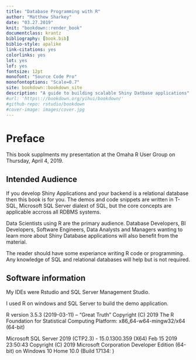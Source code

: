 ```yaml
--- 
title: "Database Programming with R"
author: "Matthew Sharkey"
date: "03.27.2019"
knit: "bookdown::render_book"
documentclass: krantz
bibliography: [book.bib]
biblio-style: apalike
link-citations: yes
colorlinks: yes
lot: yes
lof: yes
fontsize: 12pt
monofont: "Source Code Pro"
monofontoptions: "Scale=0.7"
site: bookdown::bookdown_site
description: "A guide to building scalable Shiny Datbase applications"
#url: 'https\://bookdown.org/yihui/bookdown/'
#github-repo: rstudio/bookdown
#cover-image: images/cover.jpg
---
```




# Preface {-}


This book supplments my presentation at the Omaha R User Group on Thursday, April 4, 2019.


## Intended Audience {-}

If you develop Shiny Applications and your backend is a relational database then this book is for you.  The demos and code snippets are written in T-SQL, Microsoft SQL Server dialext of SQL, but the core concepts are applicable accross all RDBMS systems.

Data Scientists using R are the primary audience.  Database Developers, BI Developers, Software Engineers, Data Analysts and Managers wanting to learn more about Shiny Database applications will also benefit from the material.

The reader should have some experiance writing R code or programming.  Any knowledge of SQL and relational databases will help but is not required.


## Software information {-}

My IDEs were Rstudio and SQL Server Management Studio.

I used R on windows and SQL Server to build the demo application.

R version 3.5.3 (2019-03-11) -- "Great Truth"
Copyright (C) 2019 The R Foundation for Statistical Computing
Platform: x86_64-w64-mingw32/x64 (64-bit)

Microsoft SQL Server 2019 (CTP2.3) - 15.0.1300.359 (X64)   Feb 15 2019 23:50:43   Copyright (C) 2019 Microsoft Corporation  Developer Edition (64-bit) on Windows 10 Home 10.0 <X64> (Build 17134: ) 


